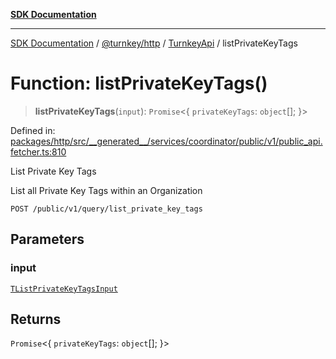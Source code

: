 [**SDK Documentation**](../../../../../README.mdx)

***

[SDK Documentation](../../../../../packages.mdx) / [@turnkey/http](../../../README.mdx) / [TurnkeyApi](../README.mdx) / listPrivateKeyTags

# Function: listPrivateKeyTags()

> **listPrivateKeyTags**(`input`): `Promise`\<\{ `privateKeyTags`: `object`[]; \}\>

Defined in: [packages/http/src/\_\_generated\_\_/services/coordinator/public/v1/public\_api.fetcher.ts:810](https://github.com/tkhq/sdk/blob/e1b1a69bdd608320aaf03cc2dbbf68dc0c52b28d/packages/http/src/__generated__/services/coordinator/public/v1/public_api.fetcher.ts#L810)

List Private Key Tags

List all Private Key Tags within an Organization

`POST /public/v1/query/list_private_key_tags`

## Parameters

### input

[`TListPrivateKeyTagsInput`](../type-aliases/TListPrivateKeyTagsInput.mdx)

## Returns

`Promise`\<\{ `privateKeyTags`: `object`[]; \}\>
